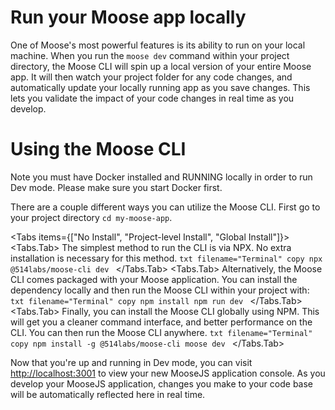 
# Run your Moose app locally

One of Moose's most powerful features is its ability to run on your local machine. When you run the `moose dev` command within your project directory, the Moose CLI will spin up a local version of your entire Moose app. It will then watch your project folder for any code changes, and automatically update your locally running app as you save changes. This lets you validate the impact of your code changes in real time as you develop.

# Using the Moose CLI

<Callout type="warning" emoji="ℹ️">
  Note you must have Docker installed and RUNNING locally in order to run Dev
  mode. Please make sure you start Docker first.
</Callout>

There are a couple different ways you can utilize the Moose CLI. First go to your project directory `cd my-moose-app`.

<Tabs items={["No Install", "Project-level Install", "Global Install"]}>
  <Tabs.Tab>
    The simplest method to run the CLI is via NPX. No extra installation is
    necessary for this method. ```txt filename="Terminal" copy npx
    @514labs/moose-cli dev ```
  </Tabs.Tab>
  <Tabs.Tab>
    Alternatively, the Moose CLI comes packaged with your Moose application. You
    can install the dependency locally and then run the Moose CLI within your
    project with: ```txt filename="Terminal" copy npm install npm run dev ```
  </Tabs.Tab>
  <Tabs.Tab>
    Finally, you can install the Moose CLI globally using NPM. This will get you
    a cleaner command interface, and better performance on the CLI. You can then
    run the Moose CLI anywhere. ```txt filename="Terminal" copy npm install -g
    @514labs/moose-cli moose dev ```
  </Tabs.Tab>
</Tabs>

Now that you're up and running in Dev mode, you can visit [http://localhost:3001](http://localhost:3001) to view your new MooseJS application console. As you develop your MooseJS application, changes you make to your code base will be automatically reflected here in real time.
